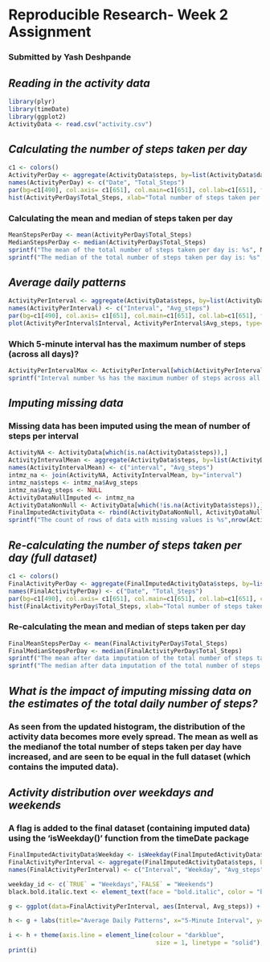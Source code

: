 Reproducible Research- Week 2 Assignment
===========================================
### Submitted by Yash Deshpande

## *Reading in the activity data*

```r
library(plyr)
library(timeDate)
library(ggplot2)
ActivityData <- read.csv("activity.csv")
```

## *Calculating the number of steps taken per day*
```r
c1 <- colors()
ActivityPerDay <- aggregate(ActivityData$steps, by=list(ActivityData$date), FUN=sum, na.rm=TRUE)
names(ActivityPerDay) <- c("Date", "Total_Steps")
par(bg=c1[490], col.axis= c1[651], col.main=c1[651], col.lab=c1[651], fg=c1[651], lwd=3)
hist(ActivityPerDay$Total_Steps, xlab="Total number of steps taken per day", ylab="Frequency", main="Histogram- Total Number of Steps Taken per Day")
```

### Calculating the mean and median of steps taken per day
```r
MeanStepsPerDay <- mean(ActivityPerDay$Total_Steps)
MedianStepsPerDay <- median(ActivityPerDay$Total_Steps)
sprintf("The mean of the total number of steps taken per day is: %s", MeanStepsPerDay)
sprintf("The median of the total number of steps taken per day is: %s", MedianStepsPerDay)
```

## *Average daily patterns*
```r
ActivityPerInterval <- aggregate(ActivityData$steps, by=list(ActivityData$interval), FUN=mean, na.rm=TRUE)
names(ActivityPerInterval) <- c("Interval", "Avg_steps")
par(bg=c1[490], col.axis= c1[651], col.main=c1[651], col.lab=c1[651], fg=c1[651], lwd=3)
plot(ActivityPerInterval$Interval, ActivityPerInterval$Avg_steps, type='l', xlab="5-Minute Interval", ylab="Average number of steps per interval", main="Average Daily Patterns")
```

### Which 5-minute interval has the maximum number of steps (across all days)?
```r
ActivityPerIntervalMax <- ActivityPerInterval[which(ActivityPerInterval$Avg_steps==max(ActivityPerInterval$Avg_steps)),]
sprintf("Interval number %s has the maximum number of steps across all days.", ActivityPerIntervalMax$Interval)
```

## *Imputing missing data*

### Missing data has been imputed using the mean of number of steps per interval
```r
ActivityNA <- ActivityData[which(is.na(ActivityData$steps)),]
ActivityIntervalMean <- aggregate(ActivityData$steps, by=list(ActivityData$interval), FUN=mean, na.rm=TRUE)
names(ActivityIntervalMean) <- c("interval", "Avg_steps")
intmz_na <- join(ActivityNA, ActivityIntervalMean, by="interval")
intmz_na$steps <- intmz_na$Avg_steps
intmz_na$Avg_steps <- NULL
ActivityDataNullImputed <- intmz_na
ActivityDataNonNull <- ActivityData[which(!is.na(ActivityData$steps)),]
FinalImputedActivityData <- rbind(ActivityDataNonNull, ActivityDataNullImputed)
sprintf("The count of rows of data with missing values is %s",nrow(ActivityNA))
```

## *Re-calculating the number of steps taken per day (full dataset)*
```r
c1 <- colors()
FinalActivityPerDay <- aggregate(FinalImputedActivityData$steps, by=list(FinalImputedActivityData$date), FUN=sum, na.rm=TRUE)
names(FinalActivityPerDay) <- c("Date", "Total_Steps")
par(bg=c1[490], col.axis= c1[651], col.main=c1[651], col.lab=c1[651], col.sub=c1[651], fg=c1[651], lwd=3, cex.sub=0.8)
hist(FinalActivityPerDay$Total_Steps, xlab="Total number of steps taken per day", ylab="Frequency", main="Histogram- Total Number of Steps Taken per Day", sub="(Data Includes Imputed Information)")
```

### Re-calculating the mean and median of steps taken per day
```r
FinalMeanStepsPerDay <- mean(FinalActivityPerDay$Total_Steps)
FinalMedianStepsPerDay <- median(FinalActivityPerDay$Total_Steps)
sprintf("The mean after data imputation of the total number of steps taken per day is: %s", FinalMeanStepsPerDay)
sprintf("The median after data imputation of the total number of steps taken per day is: %s", FinalMedianStepsPerDay)
```

## *What is the impact of imputing missing data on the estimates of the total daily number of steps?*

### As seen from the updated histogram, the distribution of the activity data becomes more evely spread. The mean as well as the medianof the total number of steps taken per day have increased, and are seen to be equal in the full dataset (which contains the imputed data).

## *Activity distribution over weekdays and weekends*

### A flag is added to the final dataset (containing imputed data) using the 'isWeekday()' function from the timeDate package

```r
FinalImputedActivityData$Weekday <- isWeekday(FinalImputedActivityData$date)
FinalActivityPerInterval <- aggregate(FinalImputedActivityData$steps, by=list(FinalImputedActivityData$interval, FinalImputedActivityData$Weekday), FUN=mean)
names(FinalActivityPerInterval) <- c("Interval", "Weekday", "Avg_steps")

weekday_id <- c(`TRUE` = "Weekdays",`FALSE` = "Weekends")
black.bold.italic.text <- element_text(face = "bold.italic", color = "black")

g <- ggplot(data=FinalActivityPerInterval, aes(Interval, Avg_steps)) + geom_line(size=1.2, col=c1[651]) + facet_grid(Weekday~., labeller=as_labeller(weekday_id))

h <- g + labs(title="Average Daily Patterns", x="5-Minute Interval", y="Average number of steps per interval")

i <- h + theme(axis.line = element_line(colour = "darkblue", 
                                         size = 1, linetype = "solid"), panel.background = element_rect(c1[490]),  axis.title=black.bold.italic.text, title=black.bold.italic.text, plot.title = element_text(hjust = 0.5))
print(i)
```
